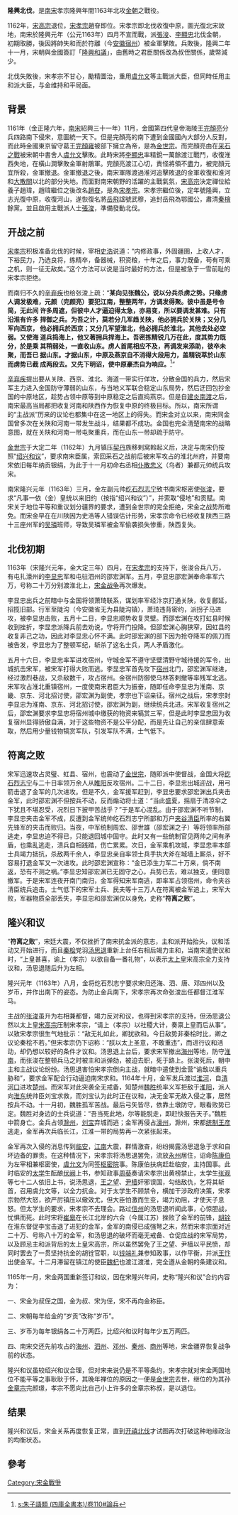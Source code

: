 {{Unreferenced|time=2014-08-18T02:08:26+00:00}}'''隆興北伐'''，是[[南宋|南宋]]孝宗隆興年間1163年北攻[[金朝|金朝]]之戰役。

1162年，[[宋高宗|宋高宗]]退位，[[宋孝宗|宋孝宗]]趙眘即位。宋孝宗即北伐收復中原，圖光復北宋故地，南宋於隆興元年（公元1163年）四月不宣而戰，派[[張浚|張浚]]、[[李顯忠|李顯忠]]北伐金朝，初期取勝，後因將帥失和而於符離（今[[安徽|安徽]][[宿州|宿州]]）被金軍擊敗。兵敗後，隆興二年十一月，宋朝與金國簽訂「[[隆興和議|隆興和議]]」，由舊時之君臣關係改為叔侄關係，歲幣減少。

北伐失敗後，宋孝宗不甘心，勵精圖治，重用[[虞允文|虞允文]]等主戰派大臣，但同時任用主和派大臣，与金维持和平局面。

== 背景 ==
1161年（金正隆六年，[[南宋|南宋]]紹興三十一年）11月，金國第四代皇帝海陵王[[完顏亮|完顏亮]]分兵四路南下侵宋，意圖統一天下。但是完顏亮的南下遭到金國國內大部分人反對，而此時金國東京留守葛王[[完顏雍|完顏雍]]被部下擁立為帝，是為[[金世宗|金世宗]]。而完顏亮由在[[采石之戰_(1161年)|采石之戰]]被宋朝中書舍人[[虞允文|虞允文]]擊敗。此時宋將[[李顯忠|李顯忠]]率精銳一萬餘渡江戰鬥，收復淮西失地，在橫山澗擊敗金軍射鵰軍。完顏亮渡江心切，責怪將領不盡力，被完顏元宜所殺，金軍撤退。金軍撤退之後，南宋軍隊渡過淮河追擊敗退的金軍收復和淮河和[[大散關|大散關]]以北的部分失地。而面對南宋朝野的活躍的主戰氣氛，[[宋高宗|宋高宗]]決定禪位給養子趙瑋，趙瑋繼位之後改名[[趙昚|趙昚]]，是為[[宋孝宗|宋孝宗]]。宋孝宗繼位後，定年號隆興，立志光復中原，收復河山，遂恢復名將[[岳飛|岳飛]]諡號武穆，追封岳飛為鄂國公，肅清[[秦檜|秦檜]]餘黨。並且啟用主戰派人士[[張浚|張浚]]，準備發動北伐。

== 开战之前 ==
[[宋孝宗|宋孝宗]]积极准备北伐的时候，宰相[[史浩|史浩]]说道：“内修政事，外固疆圉，上收人才，下裕民力，乃选良将，练精卒，备器械，积资粮，十年之后，事力既备，苟有可乘之机，则一征无敌矣。”这个方法可以说是当时最好的方法，但是被急于一雪前耻的宋孝宗拒绝。

而南归不久的[[辛弃疾|辛弃疾]]也给张浚上疏：“'''某向见张魏公，说以分兵杀虏之势。只缘虏人调发极难，元颜（完颜亮）要犯江南，整整两年，方调发得聚。彼中虽是号令简，无此间 许多周遮，但彼中人才逼迫得太急，亦易变，所以要调发甚难。只有沿淮有许多 捍御之兵。为吾之计，莫若分几军趋关陕，他必拥兵於关陕；又分几军向西京， 他必拥兵於西京；又分几军望淮北，他必拥兵於淮北，其他去处必空弱。又使海 道兵捣海上，他又著拥兵捍海上。吾密拣精锐几万在此，度其势力既分，於是乘 其稍弱处，一直收山东。虏人首尾相应不及，再调发来添助，彼卒未聚，而吾已 据山东。才据山东，中原及燕京自不消得大段用力，盖精锐萃於山东而虏势已截 成两段去。又先下明诏，使中原豪杰自为响应。'''<ref>[[s:朱子語類_(四庫全書本)/卷110#論兵|s:朱子語類 (四庫全書本)/卷110#論兵]]</ref>”

[[辛弃疾|辛弃疾]]提出要从关陕、西京、淮北、海道一带实行佯攻，分散金国的兵力，然后宋军主力进入金国防守薄弱的山东，与当地义军联合稳定山东局势，然后迂回包抄金国的中原地区，趁势占领中原等到中原稳定之后直捣燕京。但是自[[建炎南渡|建炎南渡]]之后，南宋最高当局都把收复河南和陕西作为恢复中原的终极目标。所以，南宋所谓的“主战派”历来的议论也都集中在这一地区上的得失。而宋金对立以来，南宋同金国曾多次在关陕和河南一带发生战斗，结果都不成功。金国也完全清楚南宋的战略意图，就在关陕和河南一带屯聚重兵，而在山东一带却疏于防守。

[[金世宗|金世宗]]于大定二年（1162年）九月镇压[[契丹|契丹]]族移剌窝斡起义后，决定与南宋仍按照“[[绍兴和议|绍兴和议]]”，要求南宋臣属，索回采石之战前后被宋军攻占的淮北州府，并要南宋依旧每年纳贡银绢，为此于十一月初命右丞相[[仆散忠义|仆散忠义]]（乌者）兼都元帅统兵攻宋。

南宋隆兴元年（1163年）三月，金左副元帅[[纥石烈志宁|纥石烈志宁]]致书南宋枢密使[[张浚|张浚]]，要求“凡事一依（金）皇统以来旧约（按指“绍兴和议”）”，并索取“侵地”和贡赋。南宋关于地位平等和重议划分疆界的要求，遭到金世宗的完全拒绝，宋金之战势所难免。而宋金早在在川陕因为史浩等人错误估计形势，宋孝宗命令已经收复陕西三路十三座州军的[[吴璘|吴璘]]班师，导致吴璘军被金军偷袭损失惨重，陕西复失。

== 北伐初期 ==
1163年（宋隆兴元年，金大定三年）四月，在[[宋孝宗|宋孝宗]]的支持下，张浚合兵八万，有屯扎濠州的[[李显忠|李显忠]]军和屯驻泗州的邵宏渊军。五月，李显忠邵宏渊奉命率军六万，号称二十万分别渡淮北上，[[宋金战争|宋金战争]]再次爆发。

李显忠出兵之前暗中与金国将领萧琦联系，谋划率军经汴京打通关陕，收复鄜延，招揽旧部。行军至陡沟（今安徽省无为县陡沟镇），萧琦违背密约，派拐子马进攻，被李显忠击败，五月十二日，李显忠顺势收复灵壁。而邵宏渊在攻打虹县时候收到挫折，李显忠派降兵前去劝说，守将开门投降。但邵宏渊心胸狭窄，因虹县的收复非己之功，因此对李显忠心怀不满。此时邵宏渊的部下因为抢夺降军的佩刀而被告发，李显忠为了整顿军纪，斩杀了这名士兵，两人矛盾激化。

五月十六日，李显忠率军进攻宿州，守城金军不遵守坚壁清野守城待援的军令，出城抗击宋军，被宋军打得大败而逃。李显忠军首先攻下[[宿州|宿州]]北门，邵宏渊军继进，经过激烈巷战，又杀敌数千，攻占宿州。金宿州防御使乌林答剌撤等率残军北逃。
宋军攻占淮北重镇宿州，一度使南宋君臣大为振奋，随即任命李显忠为淮南、京畿、京东、河北招讨使，邵宏渊为副使，孝宗也下诏亲征。宿州之战后，宋孝宗封李显忠为淮南、京东、河北招讨使，邵宏渊为副，继续统兵北进。宋军收复宿州之后，邵宏渊要求李显忠将宿州城中缴获的物资来犒赏三军，但是此时李显忠因为收复宿州显得骄傲自满，对于这些物资不是公平分配，而是先让自己的亲信肆意索取，然后用少量钱物犒赏军队，引发军队不满，士气低下。

== 符离之败 ==
{{main|符離之戰}}
宋军迅速攻占灵璧、虹县、宿州，也震动了[[金世宗|金世宗]]，随即派中使督战，金国大将[[纥石烈志宁|纥石烈志宁]]与二十日率领万余人从[[睢阳|睢阳]]反攻宿州。二十二日，李显忠出城迎战，用弓箭击退了金军的几次进攻。但是不久，金军援军赶到，李显忠要求邵宏渊出兵夹击金军，此时邵宏渊不但按兵不动，反而煽动将士道：“当此盛夏，摇扇于清凉伞之下犹且不堪忍受，况烈日下披甲苦战乎？”于是军心混乱。由于邵宏渊不听节制，李显忠夹击金军不成，反遭到金军统帅纥石烈志宁所部和万户[[夹谷清臣|夹谷清臣]]所率的右翼先锋军的夹击而败归。当夜，中军统制周宏、邵世雄（邵宏渊之子）等将领率所部逃走，李显忠迫不得已，只能退回城中固守。此时又有一些统制官见两帅之间有矛盾，也乘乱逃走，溃兵自相践踏，伤亡累累。次日，金军乘机攻城，李显忠率本部士兵竭力抵抗，杀敌两千余人，李显忠亲自率领士兵手执大斧在城墙上厮杀，好不容易打退金军又一次进攻。此时邵宏渊宣称：“金已添生力军二十万来，倘不南返，恐有不测之祸。”李显忠知邵宏渊已无固守之心，兵势已去，难以独支，便同意撤军。于是宋军连夜开南门南归，金军得知宋军南逃，即率军占领宿州，命令夹谷清臣统兵追击。士气低下的宋军士兵、民夫等十三万人在符离被金军追上，宋军大败，军器物质全部丢失，李显忠和邵宏渊仅以身免，史称“'''符离之败'''”。

== 隆兴和议 ==
{{main|隆兴和议}}
“'''符离之败'''”，宋廷大震，不仅挫折了南宋抗金派的意志，主和派开始抬头，议和活动又开始进行，而且[[秦桧|秦桧]]党羽[[汤思退|汤思退]]重新上台任右相后竭力主和，当南宋遣使议和时，“上皇甚喜，谕上（孝宗）以欲自备一番礼物”，以表示[[太上皇|太上皇]]宋高宗全力支持议和，汤思退随后升为左相。

隆兴元年（1163年）八月，金将纥石烈志宁要求宋归还海、泗、唐、邓四州以及岁币，并作出南下的姿态。为防止金兵南下，宋孝宗再次命张浚出任都督江淮军马。

主战的[[张浚|张浚]]虽升为右相兼都督，竭力反对和议，也得到宋孝宗的支持，但汤思退公然以太上皇[[宋高宗|宋高宗]]压制宋孝宗，“请上（孝宗）以社稷大计，奏禀上皇而后从事”。以致宋孝宗很生气地批示：“敌无礼如此，卿犹欲和。今日敌势非秦桧时比，卿之议论秦桧不若。”但宋孝宗仍下诏称：“朕以太上圣意，不敢重违”，而进行议和活动，却仍想以较好的条件才议和。汤思退上台后，要求宋军撤出[[海州|海州]]等地，防守[[淮南|淮南]]，而张浚在整顿兵马之时被主和派弹劾，被迫去职，死于路上。张浚死后，朝中主和主战议论纷纷。汤思退害怕宋孝宗倒向主战，就暗中遣使到金营“谕敌以重兵胁和”，要求金军配合行动逼迫南宋求和。1164年十月，金军发兵渡过[[淮河|淮河]]，自[[清河口|清河口]]进攻[[楚州|楚州]]。而宋军对此突袭全无戒备，知楚州[[魏胜|魏胜]]统率义军拒敌于[[淮阳|淮阳]]，派人向[[淮东|淮东]]统帅臣刘宝求救，而刘宝认为此时正在议和，决无金军无故入侵之事，居然按兵不动。十一月初，魏胜孤军苦战。最后弓矢皆尽，依靠土墩防守，眼看败势已定。魏胜对身边的士兵说道：“吾当死此地，尔等能脱走，即赶快报告天子。”魏胜中箭身亡。金兵占领[[滁州|滁州]]，[[刘宝|刘宝]]弃城而逃；金军再侵占[[濠州|濠州]]，滁州，宋都[[统制|统制]][[王彦|王彦]]逃走，金军再次兵临长江，江淮一带的局势再一次紧张起来。

金军再次入侵的消息传到[[临安|临安]]，[[江南|江南]]大震，群情激奋，纷纷揭露汤思退急于求和自坏边备的罪责。在这种情况下，宋孝宗将汤思退罢免，流放[[永州|永州]]居住，诏命[[陈康伯|陈康伯]]为左宰相兼枢密使，[[虞允文|虞允文]]为同签[[枢密院|枢密院]]事。陈康伯扶病赶赴临安，主持国事。此时临安的[[太学|太学]]生酝酿[[伏阙|伏阙]]上书，参知政事[[周葵|周葵]]奏请宋孝宗出黄榜禁止，太学生[[张观|张观]]等七十二人依旧上书，说汤思退，[[王之望|王之望]]、[[尹樯|尹樯]]奸邪误国，勾结敌仇，乞将其斩首，召用虞允文等，以全力抗金。对于太学生不顾禁令，横加干涉政府决策，宋孝宗勃然大怒，欲严厉镇压以儆效尤，但大臣怕激而生变，竭力劝阻，才使天子息怒。但太学生的要求，宋孝宗不去理会。路过[[信州|信州]]的汤思退听闻此事，心惊胆战，忧惧而死。此时宋将[[崔皋|崔皋]]在长江北岸的六合（今属江苏）挫败了金军的前锋，[[胡铨|胡铨]]在淮东督促李宝击退了进犯的金军，金军的南侵已成强弩之末，然而宋孝宗面对近二十万、号称八十万的金军，和汤思退的破坏而毫无戒备、仓促应战的宋军局势，以及顾忌主和派背后的太上皇宋高宗，所以虽然罢免了王之望、尹樯以平民愤，却同时罢去了一贯坚持抗金的胡铨官职，以[[钱端礼|钱端礼]]兼参知政事，以作平衡，并派[[王忭|王忭]]出使金军。十二月滞留在镇江的使臣[[魏杞|魏杞]]也渡江渡淮，完全遵从金朝的条建议和。

1165年一月，宋金两国重新签订和议，因在宋隆兴年间，史称“隆兴和议”合约内容为：

一、宋金为叔侄之国，金为叔、宋为侄，宋不再向金称臣。

二、宋朝每年给金的“岁贡”改称“岁币”。

三、岁币为每年银绢各二十万两匹，比绍兴和议时每年少五万两匹。

四、南宋交还先前攻占的[[海州|海州]]、[[泗州|泗州]]、[[邓州|邓州]]、[[秦州|秦州]]、[[商州|商州]]等地，宋金疆界恢复战争前的状态。

隆兴和议虽较绍兴和议合理，但对宋来说仍是不平等条约，宋孝宗就对宋金两国地位不能平等之事耿耿于怀，其晚年禅位的原因之一便是[[金世宗|金世宗]]去世，继位的为其孙[[金章宗|金章宗]]完颜璟，孝宗不愿向比自己小上许多的金章宗称叔，是以退位。

== 结果 ==
隆兴和议后，宋金关系再度恢复正常，直到[[开禧北伐|开禧北伐]]才试图再次打破这种地缘政治的均衡状态。

== 參考 ==
{{reflist}}

{{宋朝歷史事件}}
{{北伐}}

[[Category:宋金戰爭|Category:宋金戰爭]]